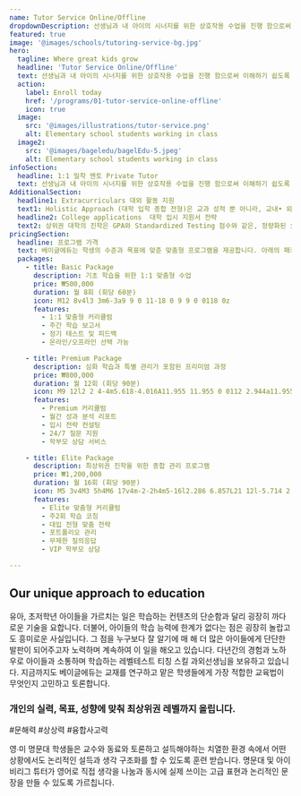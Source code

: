 ```yaml
---
name: Tutor Service Online/Offline
dropdownDescription: 선생님과 내 아이의 시너지를 위한 상호작용 수업을 진행 함으로써 이해하기 쉽도록 개념 설명 , 문제 풀이 및 질의 응답 방식을 통하여 수업을 진행 합니다. 
featured: true
image: '@images/schools/tutoring-service-bg.jpg'
hero:
  tagline: Where great kids grow
  headline: 'Tutor Service Online/Offline'
  text: 선생님과 내 아이의 시너지를 위한 상호작용 수업을 진행 함으로써 이해하기 쉽도록 개념 설명 , 문제 풀이 및 질의 응답 방식을 통하여 수업을 진행 합니다. 
  action:
    label: Enroll today
    href: '/programs/01-tutor-service-online-offline'
    icon: true
  image:
    src: '@images/illustrations/tutor-service.png'
    alt: Elementary school students working in class
  image2:
    src: '@images/bageledu/bagelEdu-5.jpeg'
    alt: Elementary school students working in class
infoSection:
  headline: 1:1 밀착 멘토 Private Tutor 
  text: 선생님과 내 아이의 시너지를 위한 상호작용 수업을 진행 함으로써 이해하기 쉽도록 개념 설명 , 문제 풀이 및 질의 응답 방식을 통하여 수업을 진행 합니다. Training 을 통하여 계획하는 영어 공부 습관 및 터득을 하도록 합니다. 유아, 초저학년 아이들을 가르치는 일은 학습하는 컨텐츠의 단순함과 달리 굉장히 까다로운 기술을 요합니다. 더불어, 아이들의 학습 능력에 한계가 없다는 점은 굉장히 놀랍고도 흥미로운 사실입니다. 그 점을 누구보다 잘 알기에 매 해 더 많은 아이들에게 단단한 발판이 되어주고자 노력하며 계속하여 이 일을 해오고 있습니다. 다년간의 경험과 노하우로 아이들과 소통하며 학습하는 레벨테스트 티칭 스킬 과외선생님을 보유하고 있습니다. 지금까지도 베이글에듀는 교재를 연구하고 맡은 학생들에게 가장 적합한 교육법이 무엇인지 고민하고 토론합니다.
AdditionalSection:
  headline1: Extracurriculars 대외 활동 지원
  text1: Holistic Approach (대학 입학 종합 전형)은 교과 성적 뿐 아니라, 교내• 외의 다양한 활동 실적이 중요하게 반 영되는 전형입니다. 대학에서는 학생들의 수상 경력, 리더쉽과 커뮤니케이션 능력을 보여주는 동아리활동, 다양 한 과외 및 사회 활동 경력 등을 통해 어떤 학생이 어떠한 분야에서 두각을 드러낼 수 있을지를 판단합니다. 베이글에듀이 멘토들은 학생의 관심과 흥미 그리고 잠재 력이 어떠한 학교 및 학과에 적합한지를 판단하고, 학생 이 교내•외 수상 실적, 자율 활동, 동아리 활동, 봉사활 동, 진로 활동, 독서 활동, 예체능 활동 등 다양한 활동에 집중할 수 있게끔 지원을 아끼지 않고 제공합니다.
  headline2: College applications  대학 입시 지원서 전략
  text2: 상위권 대학의 진학은 GPA와 Standardized Testing 점수와 같은, 정량화된 요소만으로 정해지는 것이 아닙니다. 각 멘토들은 맡은 학생의 장점과 강점을 Storytelling 형식으로 풀어나가 개별 학생들이 자신만의 Unique한 브랜드를 만들어갈 수 있도록 돕습니다. 늘 대학입시의 최신 트렌드를 파악하고 있는 멘토들은 학생들이 목표 대학에 진학하는 데 도움이 되도록 다양한 대학을 의 입시요강에 대해 지속적으로 연구, 분석, 업데이트를 진행하고 있습니다. 멘토들은 학생들이 복잡한 입시 요강을 스스로 알아봐야 하는 부담을 최소화시키고, 꼼꼼하고 세심한 맞춤서비스와 마찬가지로 입시의 시작부터 최종 학교 원서 제출 및 합격까지 학생과 함께하게 됩니다.
pricingSection:
  headline: 프로그램 가격
  text: 베이글에듀는 학생의 수준과 목표에 맞춘 맞춤형 프로그램을 제공합니다. 아래의 패키지 중에서 선택하실 수 있습니다.
  packages:
    - title: Basic Package
      description: 기초 학습을 위한 1:1 맞춤형 수업
      price: ₩500,000
      duration: 월 8회 (회당 60분)
      icon: M12 8v4l3 3m6-3a9 9 0 11-18 0 9 9 0 0118 0z
      features:
        - 1:1 맞춤형 커리큘럼
        - 주간 학습 보고서
        - 정기 테스트 및 피드백
        - 온라인/오프라인 선택 가능

    - title: Premium Package
      description: 심화 학습과 특별 관리가 포함된 프리미엄 과정
      price: ₩800,000
      duration: 월 12회 (회당 90분)
      icon: M9 12l2 2 4-4m5.618-4.016A11.955 11.955 0 0112 2.944a11.955 11.955 0 01-8.618 3.04A12.02 12.02 0 003 9c0 5.591 3.824 10.29 9 11.622 5.176-1.332 9-6.03 9-11.622 0-1.042-.133-2.052-.382-3.016z
      features:
        - Premium 커리큘럼
        - 월간 성과 분석 리포트
        - 입시 전략 컨설팅
        - 24/7 질문 지원
        - 학부모 상담 서비스

    - title: Elite Package
      description: 최상위권 진학을 위한 종합 관리 프로그램
      price: ₩1,200,000
      duration: 월 16회 (회당 90분)
      icon: M5 3v4M3 5h4M6 17v4m-2-2h4m5-16l2.286 6.857L21 12l-5.714 2.143L13 21l-2.286-6.857L5 12l5.714-2.143L13 3z
      features:
        - Elite 맞춤형 커리큘럼
        - 주2회 학습 코칭
        - 대입 전형 맞춤 전략
        - 포트폴리오 관리
        - 무제한 질의응답
        - VIP 학부모 상담

---
```


## Our unique approach to education

유아, 초저학년 아이들을 가르치는 일은 학습하는 컨텐츠의 단순함과 달리 굉장히 까다로운 기술을 요합니다.
더불어, 아이들의 학습 능력에 한계가 없다는 점은 굉장히 놀랍고도 흥미로운 사실입니다. 
그 점을 누구보다 잘 알기에 매 해 더 많은 아이들에게 단단한 발판이 되어주고자 노력하며 계속하여 이 일을 해오고 있습니다.
다년간의 경험과 노하우로 아이들과 소통하며 학습하는 레벨테스트 티칭 스킬 과외선생님을 보유하고 있습니다. 
지금까지도 베이글에듀는 교재를 연구하고 맡은 학생들에게 가장 적합한 교육법이 무엇인지 고민하고 토론합니다.


### 개인의 실력, 목표, 성향에 맞춰 최상위권 레벨까지 올립니다.

#문해력 #상상력 #융합사고력

영∙미 명문대 학생들은 교수와 동료와 토론하고 설득해야하는 치열한 환경 속에서 어떤
상황에서도 논리적인 설득과 생각 구조화를 할 수 있도록 훈련 받습니다.
명문대 및 아이비리그 튜터가 영어로 직접 생각을 나눔과 동시에 실제 쓰이는
고급 표현과 논리적인 문장을 만들 수 있도록 가르칩니다.

